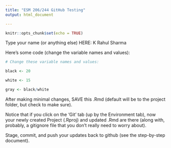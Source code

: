 ```yaml
---
title: "ESM 206/244 GitHub Testing"
output: html_document

---
```


```r
knitr::opts_chunk$set(echo = TRUE)
```

Type your name (or anything else) HERE: K Rahul Sharma

Here's some code (change the variable names and values):
```r
# Change these variable names and values:

black <- 20

white <- 15

gray <- black/white

```

After making minimal changes, SAVE this .Rmd (default will be to the project folder, but check to make sure).

Notice that if you click on the 'Git' tab (up by the Environment tab), now your newly created Project (.Rproj) and updated .Rmd are there (along with, probably, a gitignore file that you don't really need to worry about).

Stage, commit, and push your updates back to github (see the step-by-step document).